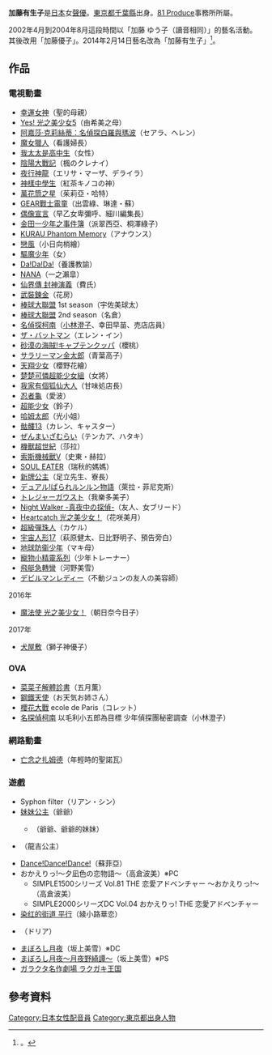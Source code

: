 {{blpsources|time=2018-08-23T07:07:08+00:00}}
{{roughtranslation|time=2018-08-23T07:07:08+00:00}}
{{noteTA|G1=Anime}}
{{MOSLOW|date=2015-02-02}}
{{藝人
|姓名 = 加藤 有生子
|類型 = 配音員
|圖片 = 
|圖片尺寸 = 
|圖片簡介 = 
|原名 = 
|外文名 = 
|外文 =  
|羅馬拼音 = Katō Yūko
|英文名 = 
|暱稱 = 
|其他藝名 = 加藤優子、加藤 ゆう子
|國籍 = {{JPN}}
|民族 = [[大和民族|大和民族]]
|籍貫 = 
|出生日期 = {{Birth_date_and_age|1969|8|2}}
|出生地點 = {{JPN}}[[東京都|東京都]][[千葉縣|千葉縣]]
|逝世日期 = 
|逝世地點 = 
|職業 = [[聲優|聲優]]
|語言 = 
|三圍 = 
|教育程度 = 
|宗教信仰 =
|配偶 = 
|兒女 = 
|父母 = 
|音樂類型 = 
|演奏樂器 = 
|出身地 = 
|出道作 = 
|出道日期 = 
|代表作 = 小林澄子（[[名偵探柯南|名偵探柯南]]）<br>エレン・イン（[[ザ･バットマン|ザ･バットマン]]）
|活躍年代 = 
|唱片公司 = 
|經紀公司 = [[81_Produce|81 Produce]]
|網站 = http://www.81produce.co.jp/list.cgi?lady+1135037303150 官方介紹頁
|相關團體 = 
|獎項 = 
|IMDb = 1468846
|現任成員 = 
|過往成員 = 
|音樂專輯 = 
|電影 = 
|電視節目 = 
|舞臺劇 = 
|書籍 = 
}}
{{japanese|japanese=加藤 優子|kana=かとう ゆうこ|romaji=Katō Yūko}}

'''加藤有生子'''{{BD|1969年|8月2日|catIdx=Katou Yuuko}}是[[日本|日本]]女[[聲優|聲優]]。[[東京都|東京都]][[千葉縣|千葉縣]]出身。[[81_Produce|81 Produce]]事務所所屬。

2002年4月到2004年8月這段時間以「加藤 ゆう子（讀音相同）」的藝名活動。其後改用「加藤優子」。2014年2月14日藝名改為「加藤有生子」<ref>{{Twitter status|katou_yu|434336440701304832|2014年2月14日のツイート}}。</ref>。

== 作品 ==
=== 電視動畫 ===
*[[幸運女神|幸運女神]]（聖的母親）
*[[Yes!_光之美少女5|Yes! 光之美少女5]]（由希美之母）
*[[阿嘉莎‧克莉絲蒂：名偵探白羅與瑪波|阿嘉莎‧克莉絲蒂：名偵探白羅與瑪波]]（セアラ、ヘレン）
*[[魔女獵人|魔女獵人]]（看護婦長）
*[[我太太是高中生|我太太是高中生]]（女性）
*[[陰陽大戰記|陰陽大戰記]]（楓のクレナイ）
*[[夜行神龍|夜行神龍]]（エリサ・マーザ、デライラ）
*[[神樣中學生|神樣中學生]]（紅茶キノコの神）
*[[萬花筒之星|萬花筒之星]]（茱莉亞・哈特）
*[[GEAR戰士電童|GEAR戰士電童]]（出雲綠、琳達・蘇）
*[[偶像宣言|偶像宣言]]（早乙女卑彌呼、細川編集長）
*[[金田一少年之事件簿|金田一少年之事件簿]]（派翠西亞、桐澤綠子）
*[[KURAU_Phantom_Memory|KURAU Phantom Memory]]（アナウンス）
*[[戀風|戀風]]（小日向梢繪）
*[[驅魔少年|驅魔少年]]（女）
*[[Da!Da!Da!|Da!Da!Da!]]（養護教諭）
*[[NANA|NANA]]（一之瀨皐）
*[[仙界傳_封神演義|仙界傳 封神演義]]（費氏）
*[[武裝鍊金|武裝鍊金]]（花房）
*[[棒球大聯盟|棒球大聯盟]] 1st season（宇佐美球太）
*[[棒球大聯盟|棒球大聯盟]] 2nd season（名倉）
*[[名偵探柯南|名偵探柯南]]（[[名偵探柯南角色列表#帝丹小學|小林澄子]]、幸田早苗、売店店員）
*[[ザ・バットマン|ザ・バットマン]]（エレン・イン）
*[[砂漠の海賊!キャプテンクッパ|砂漠の海賊!キャプテンクッパ]]（櫻桃）
*[[サラリーマン金太郎|サラリーマン金太郎]]（青葉高子）
*[[天翔少女|天翔少女]]（櫻野花繪）
*[[楚楚可憐超能少女組|楚楚可憐超能少女組]]（女將）
*[[我家有個狐仙大人|我家有個狐仙大人]]（甘味処店長）
*[[忍者龜|忍者龜]]（愛波）
*[[超能少女|超能少女]]（鈴子）
*[[哈姆太郎|哈姆太郎]]（光小姐）
*[[骷髏13|骷髏13]]（カレン、キャスター）
*[[ぜんまいざむらい|ぜんまいざむらい]]（テンカア、ハタキ）
*[[機獸超世紀|機獸超世紀]]（莎拉）
*[[索斯機械獸V|索斯機械獸V]]（史東・赫拉）
*[[SOUL_EATER|SOUL EATER]]（瑞秋的媽媽）
*[[新牌公主|新牌公主]]（足立先生、寮長）
*[[デュアル!ぱられルンルン物語|デュアル!ぱられルンルン物語]]（萊拉・菲尼克斯）
*[[トレジャーガウスト|トレジャーガウスト]]（我樂多美子）
*[[Night_Walker_-真夜中の探偵-|Night Walker -真夜中の探偵-]]（友人、女ブリード）
*[[Heartcatch_光之美少女！|Heartcatch 光之美少女！]]（花咲美月）
*[[超級彈珠人|超級彈珠人]]（カケル）
*[[宇宙人形17|宇宙人形17]]（萩原健太、日比野明子、預告旁白）
*[[地球防衞少年|地球防衞少年]]（マキ母）
*[[寵物小精靈系列|寵物小精靈系列]]（少年トレーナー）
*[[飛艇急轉彎|飛艇急轉彎]]（河野美雪）
*[[デビルマンレディー|デビルマンレディー]]（不動ジュンの友人の美容師）
; 2016年
*[[魔法使_光之美少女！|魔法使 光之美少女！]]（朝日奈今日子）
; 2017年
*[[犬屋敷|犬屋敷]]（獅子神優子）

=== OVA ===
*[[菜菜子解體診書|菜菜子解體診書]]（五月薫）
*[[鋼鐵天使|鋼鐵天使]]（お天気お姉さん）
*[[櫻花大戰|櫻花大戰]] ecole de Paris（コレット）
*[[名探偵柯南|名探偵柯南]] 以毛利小五郎為目標 少年偵探團秘密調查（小林澄子）

=== 網路動畫 ===
*[[亡念之扎姆德|亡念之扎姆德]]（年輕時的聖諾瓦）

=== 遊戲 ===
* Syphon filter（リアン・シン）
*[[妹妹公主|妹妹公主]]（爺爺）
**{{lang|ja|[[妹妹公主|ピュア・ストーリーズ]]}}（爺爺、爺爺的妹妹）
*{{lang|ja|[[封神演義|仙界通録正史 〜TVアニメーション仙界伝封神演義より〜]]}}（龍吉公主）
*[[Dance!Dance!Dance!|Dance!Dance!Dance!]]（蘇菲亞）
*おかえりっ!〜夕凪色の恋物語〜（高倉波美）※PC
**SIMPLE1500シリーズ Vol.81 THE 恋愛アドベンチャー 〜おかえりっ!〜（高倉波美）
** SIMPLE2000シリーズDC Vol.04 おかえりっ! THE 恋愛アドベンチャー
*[[染红的街道|染红的街道 平行]]（綾小路華恋）
*{{lang|ja|[[魔之系列|今日からマ王! 眞マ国の休日]]}}（ドリア）
*[[まぼろし月夜|まぼろし月夜]]（坂上美雪）※DC
*[[まぼろし月夜～月夜野綺譚～|まぼろし月夜～月夜野綺譚～]]（坂上美雪）※PS
*[[ガラクタ名作劇場_ラクガキ王国|ガラクタ名作劇場 ラクガキ王国]]

==參考資料==
{{reflist}}

{{DEFAULTSORT:Katou Yuuko}}
[[Category:日本女性配音員|Category:日本女性配音員]]
[[Category:東京都出身人物|Category:東京都出身人物]]